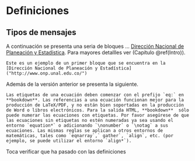 # Definiciones {#Definiciones}

## Tipos de mensajes

A continuación se presenta una seria de bloques ... [Dirección Nacional de Planeación y Estadística]("http://www.onp.unal.edu.co/"). Para mayores detallles ver (Capítulo \@ref(Intro)).

```engine
Este es un ejemplo de un primer bloque que se encuentra en la [Dirección Nacional de Planeación y Estadística]("http://www.onp.unal.edu.co/")
```

Además de la versión anterior se presenta la siguiente.

```block2
Las etiquetas de una ecuación deben comenzar con el prefijo `eq:` en **bookdown**. Las referencias a una ecuación funcionan mejor para la producción de LaTeX/PDF, y no están bien soportadas en la producción de Word o libros electrónicos. Para la salida HTML, **bookdown**  sólo puede numerar las ecuaciones con etiquetas. Por favor asegúrese de que las ecuaciones sin etiquetas no estén numeradas ya sea usando el entorno `equation*` o adicionando `\nonumber` o `\notag` a sus ecuaciones. Las mismas reglas se aplican a otros entornos de matemáticas, tales como `eqnarray`,` gather`, `align`, etc. (por ejemplo, se puede utilizar el entorno `align*`).
```

Toca verificar que ha pasado con las definiciones

